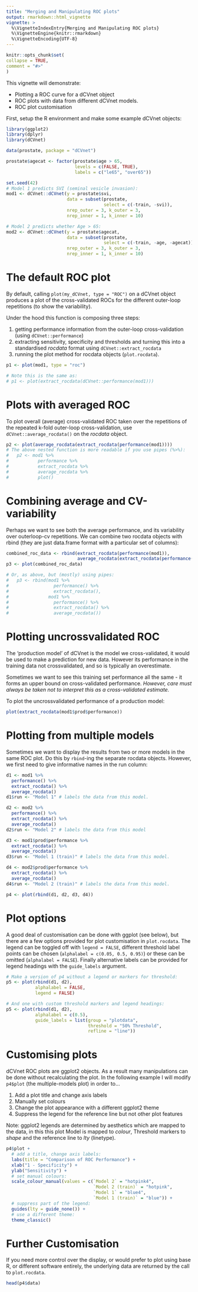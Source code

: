 ```yaml
---
title: "Merging and Manipulating ROC plots"
output: rmarkdown::html_vignette
vignette: >
  %\VignetteIndexEntry{Merging and Manipulating ROC plots}
  %\VignetteEngine{knitr::rmarkdown}
  %\VignetteEncoding{UTF-8}
---
```


```r
knitr::opts_chunk$set(
collapse = TRUE,
comment = "#>"
)
```

This vignette will demonstrate:

 * Plotting a ROC curve for a dCVnet object
 * ROC plots with data from different dCVnet models.
 * ROC plot customisation

First, setup the R environment and make some example dCVnet objects:

```r
library(ggplot2)
library(dplyr)
library(dCVnet)

data(prostate, package = "dCVnet")

prostate$agecat <- factor(prostate$age > 65,
                          levels = c(FALSE, TRUE),
                          labels = c("le65", "over65"))

set.seed(42)
# Model 1 predicts SVI (seminal vesicle invasion):
mod1 <- dCVnet::dCVnet(y = prostate$svi,
                       data = subset(prostate,
                                     select = c(-train, -svi)),
                       nrep_outer = 3, k_outer = 3,
                       nrep_inner = 1, k_inner = 10)

# Model 2 predicts whether Age > 65:
mod2 <- dCVnet::dCVnet(y = prostate$agecat,
                       data = subset(prostate, 
                                     select = c(-train, -age, -agecat)),
                       nrep_outer = 3, k_outer = 3,
                       nrep_inner = 1, k_inner = 10)

```

# The default ROC plot
By default, calling `plot(my_dCVnet, type = "ROC")` on a dCVnet object
produces a plot of the cross-validated ROCs for the different outer-loop 
repetitions (to show the variability).

Under the hood this function is composing three steps:

 1. getting performance information from the outer-loop cross-validation
      (using `dCVnet::performance`)
 2. extracting sensitivity, specificity and thresholds and turning this into a 
      standardised *rocdata* format using `dCVnet::extract_rocdata`
 3. running the plot method for rocdata objects (`plot.rocdata`).

```r
p1 <- plot(mod1, type = "roc")

# Note this is the same as:
# p1 <- plot(extract_rocdata(dCVnet::performance(mod1)))

```

# Plots with averaged ROC
To plot overall (average) cross-validated ROC taken over the repetitions of the
repeated k-fold outer-loop cross-validation, use `dCVnet::average_rocdata()` on
the *rocdata* object.

```r
p2 <- plot(average_rocdata(extract_rocdata(performance(mod1))))
# The above nested function is more readable if you use pipes (%>%):
#   p2 <- mod1 %>% 
#           performance %>% 
#           extract_rocdata %>% 
#           average_rocdata %>% 
#           plot()

```

# Combining average and CV-variability
Perhaps we want to see both the average performance, and its variability over 
outerloop-cv repetitions. We can combine two rocdata objects with rbind
(they are just data.frame format with a particular set of columns):

```r
combined_roc_data <- rbind(extract_rocdata(performance(mod1)),
                           average_rocdata(extract_rocdata(performance(mod1))))
p3 <- plot(combined_roc_data)

# Or, as above, but (mostly) using pipes:
#   p3 <- rbind(mod1 %>% 
#                 performance() %>% 
#                 extract_rocdata(),
#               mod1 %>% 
#                 performance() %>% 
#                 extract_rocdata() %>% 
#                 average_rocdata())


```

# Plotting uncrossvalidated ROC
The 'production model' of dCVnet is the model we cross-validated, it would be used 
to make a prediction for new data. However its performance in the training data 
not crossvalidated, and so is typically an overestimate.

Sometimes we want to see this training set performance all the same - it forms
an upper bound on cross-validated performance. *However, care must always be *
*taken not to interpret this as a cross-validated estimate.*

To plot the uncrossvalidated performance of a production model:
```r
plot(extract_rocdata(mod1$prod$performance))
```


# Plotting from multiple models
Sometimes we want to display the results from two or more models
in the same ROC plot. Do this by `rbind`-ing the separate rocdata objects.
However, we first need to give informative names in the run column:

```r
d1 <- mod1 %>% 
  performance() %>% 
  extract_rocdata() %>% 
  average_rocdata()
d1$run <- "Model 1" # labels the data from this model.

d2 <- mod2 %>% 
  performance() %>% 
  extract_rocdata() %>% 
  average_rocdata()
d2$run <- "Model 2" # labels the data from this model

d3 <- mod1$prod$performance %>% 
  extract_rocdata() %>% 
  average_rocdata()
d3$run <- "Model 1 (train)" # labels the data from this model.

d4 <- mod2$prod$performance %>% 
  extract_rocdata() %>% 
  average_rocdata()
d4$run <- "Model 2 (train)" # labels the data from this model.

p4 <- plot(rbind(d1, d2, d3, d4))


```

# Plot options

A good deal of customisation can be done with ggplot (see below), but there are
a few options provided for plot customisation in `plot.rocdata`. The legend can
be toggled off with `legend = FALSE`, different threshold label points can be
chosen (`alphalabel = c(0.05, 0.5, 0.95)`) or these can be omitted
(`alphalabel = FALSE`). Finally alternative labels can be provided for 
legend headings with the `guide_labels` argument.

```r
# Make a version of p4 without a legend or markers for threshold:
p5 <- plot(rbind(d1, d2),
           alphalabel = FALSE,
           legend = FALSE)

# And one with custom threshold markers and legend headings:
p5 <- plot(rbind(d1, d2),
           alphalabel = c(0.5),
           guide_labels = list(group = "plotdata",
                               threshold = "50% Threshold",
                               refline = "line"))

```

# Customising plots

dCVnet ROC plots are ggplot2 objects. As a result many manipulations can be done
without recalculating the plot. In the following example I will modify `p4$plot`
(the multiple-models plot) in order to...

 1. Add a plot title and change axis labels
 2. Manually set colours
 3. Change the plot appearance with a different ggplot2 theme
 4. Suppress the legend for the reference line but not other plot features
 
Note: ggplot2 legends are determined by aesthetics which are mapped to the data,
in this this plot Model is mapped to *colour*, Threshold markers to *shape*
and the reference line to *lty* (linetype).

```r
p4$plot +
  # add a title, change axis labels:
  labs(title = "Comparison of ROC Performance") +
  xlab("1 - Specificity") +
  ylab("Sensitivity") +
  # set manual colours:
  scale_colour_manual(values = c(`Model 2` = "hotpink4",
                                 `Model 2 (train)` = "hotpink",
                                 `Model 1` = "blue4",
                                 `Model 1 (train)` = "blue")) +
  # suppress part of the legend:
  guides(lty = guide_none()) +
  # use a different theme:
  theme_classic() 

```

# Further Customisation

If you need more control over the display, or would prefer to plot using 
base R, or different software entirely, the underlying data are
returned by the call to `plot.rocdata`.

```r
head(p4$data)
```


